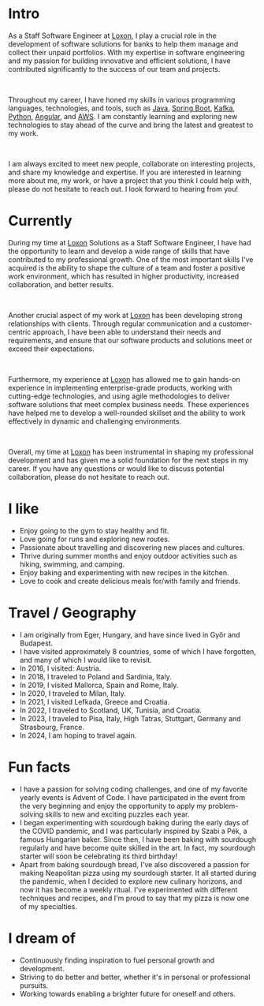 # Intro

As a Staff Software Engineer at [Loxon](https://www.loxon.eu/), I play a crucial role in the development of software solutions for banks to help them
manage and collect their unpaid portfolios. With my expertise in software engineering and my passion for building innovative and efficient solutions,
I have contributed significantly to the success of our team and projects.

<br />

Throughout my career, I have honed my skills in various programming languages, technologies, and tools, such as
[Java](https://www.oracle.com/uk/java/), [Spring Boot](https://spring.io/), [Kafka](https://kafka.apache.org/),
[Python](https://www.python.org/), [Angular](https://angular.dev/), and [AWS](https://aws.amazon.com/). I am
constantly learning and exploring new technologies to stay ahead of the curve and bring the latest and greatest to my work.

<br />

I am always excited to meet new people, collaborate on interesting projects, and share my knowledge and expertise. If you are interested in learning
more about me, my work, or have a project that you think I could help with, please do not hesitate to reach out. I look forward to hearing from you!

# Currently

During my time at [Loxon](https://www.loxon.eu/) Solutions as a Staff Software Engineer, I have had the opportunity to learn and develop a wide range
of skills that have
contributed to my professional growth. One of the most important skills I've acquired is the ability to shape the culture of a team and foster a
positive work environment, which has resulted in higher productivity, increased collaboration, and better results.

<br />

Another crucial aspect of my work at [Loxon](https://www.loxon.eu/) has been developing strong relationships with clients. Through regular
communication and a customer-centric
approach, I have been able to understand their needs and requirements, and ensure that our software products and solutions meet or exceed their
expectations.

<br />

Furthermore, my experience at [Loxon](https://www.loxon.eu/) has allowed me to gain hands-on experience in implementing enterprise-grade products,
working with cutting-edge
technologies, and using agile methodologies to deliver software solutions that meet complex business needs. These experiences have helped me to
develop a well-rounded skillset and the ability to work effectively in dynamic and challenging environments.

<br />

Overall, my time at [Loxon](https://www.loxon.eu/) has been instrumental in shaping my professional development and has given me a solid foundation
for the next steps in my
career. If you have any questions or would like to discuss potential collaboration, please do not hesitate to reach out.

# I like

- Enjoy going to the gym to stay healthy and fit.
- Love going for runs and exploring new routes.
- Passionate about travelling and discovering new places and cultures.
- Thrive during summer months and enjoy outdoor activities such as hiking, swimming, and camping.
- Enjoy baking and experimenting with new recipes in the kitchen.
- Love to cook and create delicious meals for/with family and friends.

# Travel / Geography

- I am originally from Eger, Hungary, and have since lived in Győr and Budapest.
- I have visited approximately 8 countries, some of which I have forgotten, and many of which I would like to revisit.
- In 2016, I visited: Austria.
- In 2018, I traveled to Poland and Sardinia, Italy.
- In 2019, I visited Mallorca, Spain and Rome, Italy.
- In 2020, I traveled to Milan, Italy.
- In 2021, I visited Lefkada, Greece and Croatia.
- In 2022, I traveled to Scotland, UK, Tunisia, and Croatia.
- In 2023, I traveled to Pisa, Italy, High Tatras, Stuttgart, Germany and Strasbourg, France.
- In 2024, I am hoping to travel again.

# Fun facts

- I have a passion for solving coding challenges, and one of my favorite yearly events is Advent of Code. I have participated in the event from the
  very beginning and enjoy the opportunity to apply my problem-solving skills to new and exciting puzzles each year.
- I began experimenting with sourdough baking during the early days of the COVID pandemic, and I was particularly inspired by Szabi a Pék, a famous
  Hungarian baker. Since then, I have been baking with sourdough regularly and have become quite skilled in the art. In fact, my sourdough starter
  will soon be celebrating its third birthday!
- Apart from baking sourdough bread, I've also discovered a passion for making Neapolitan pizza using my sourdough starter. It all started during the
  pandemic, when I decided to explore new culinary horizons, and now it has become a weekly ritual. I've experimented with different techniques and
  recipes, and I'm proud to say that my pizza is now one of my specialties.

# I dream of

- Continuously finding inspiration to fuel personal growth and development.
- Striving to do better and better, whether it's in personal or professional pursuits.
- Working towards enabling a brighter future for oneself and others.

